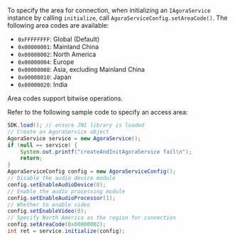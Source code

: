 <PlatformWrapper platform="linux-java">

To specify the area for connection, when initializing an `IAgoraService` instance by calling `initialize`, call `AgoraServiceConfig.setAreaCode()`. The following area codes are available:

- `0xFFFFFFFF`: Global (Default)
- `0x00000001`: Mainland China
- `0x00000002`: North America
- `0x00000004`: Europe
- `0x00000008`: Asia, excluding Mainland China
- `0x00000010`: Japan
- `0x00000020`: India

<Admonition type="info">
Area codes support bitwise operations.
</Admonition>

Refer to the following sample code to specify an access area:

```java
SDK.load(); // ensure JNI library is loaded
// Create an AgoraService object
AgoraService service = new AgoraService();
if (null == service) {
    System.out.printf("createAndInitAgoraService fail\n");
    return;
}
AgoraServiceConfig config = new AgoraServiceConfig();
// Disable the audio device module 
config.setEnableAudioDevice(0);
// Enable the audio processing module
config.setEnableAudioProcessor(1);
// Whether to enable video
config.setEnableVideo(0);
// Specify North America as the region for connection
config.setAreaCode(0x00000002);
int ret = service.initialize(config);
```

</PlatformWrapper>